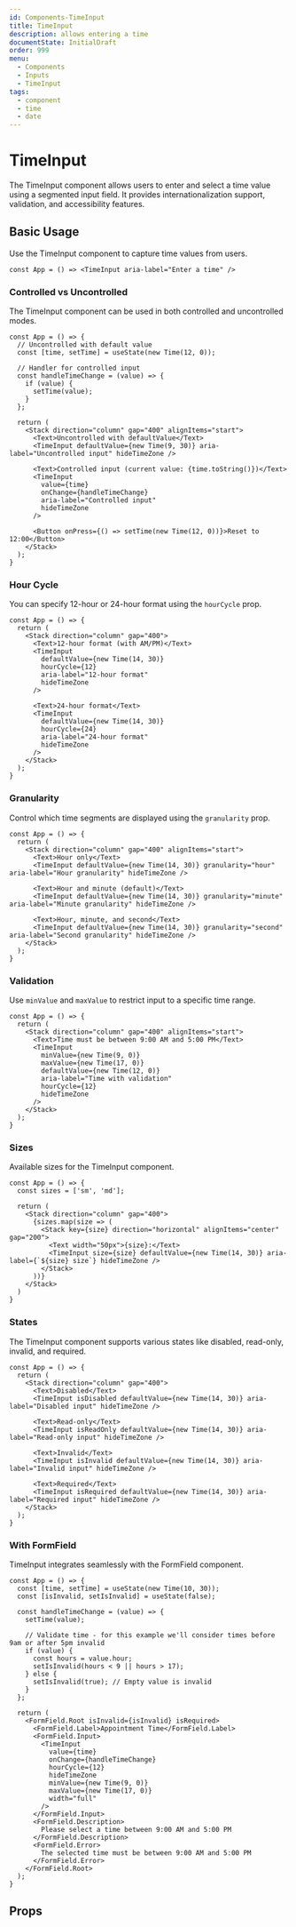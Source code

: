 ```yaml
---
id: Components-TimeInput
title: TimeInput
description: allows entering a time
documentState: InitialDraft
order: 999
menu:
  - Components
  - Inputs
  - TimeInput
tags:
  - component
  - time
  - date
---
```


# TimeInput

The TimeInput component allows users to enter and select a time value using a segmented input field. It provides internationalization support, validation, and accessibility features.

## Basic Usage

Use the TimeInput component to capture time values from users.

```jsx-live
const App = () => <TimeInput aria-label="Enter a time" />
```

### Controlled vs Uncontrolled

The TimeInput component can be used in both controlled and uncontrolled modes.

```jsx-live
const App = () => {
  // Uncontrolled with default value
  const [time, setTime] = useState(new Time(12, 0));
  
  // Handler for controlled input
  const handleTimeChange = (value) => {
    if (value) {
      setTime(value);
    }
  };
  
  return (
    <Stack direction="column" gap="400" alignItems="start">
      <Text>Uncontrolled with defaultValue</Text>
      <TimeInput defaultValue={new Time(9, 30)} aria-label="Uncontrolled input" hideTimeZone />
      
      <Text>Controlled input (current value: {time.toString()})</Text>
      <TimeInput 
        value={time} 
        onChange={handleTimeChange} 
        aria-label="Controlled input" 
        hideTimeZone 
      />
      
      <Button onPress={() => setTime(new Time(12, 0))}>Reset to 12:00</Button>
    </Stack>
  );
}
```

### Hour Cycle

You can specify 12-hour or 24-hour format using the `hourCycle` prop.

```jsx-live
const App = () => {
  return (
    <Stack direction="column" gap="400">
      <Text>12-hour format (with AM/PM)</Text>
      <TimeInput 
        defaultValue={new Time(14, 30)} 
        hourCycle={12} 
        aria-label="12-hour format" 
        hideTimeZone 
      />
      
      <Text>24-hour format</Text>
      <TimeInput 
        defaultValue={new Time(14, 30)} 
        hourCycle={24} 
        aria-label="24-hour format" 
        hideTimeZone 
      />
    </Stack>
  );
}
```

### Granularity

Control which time segments are displayed using the `granularity` prop.

```jsx-live
const App = () => {
  return (
    <Stack direction="column" gap="400" alignItems="start">
      <Text>Hour only</Text>
      <TimeInput defaultValue={new Time(14, 30)} granularity="hour" aria-label="Hour granularity" hideTimeZone />
      
      <Text>Hour and minute (default)</Text>
      <TimeInput defaultValue={new Time(14, 30)} granularity="minute" aria-label="Minute granularity" hideTimeZone />
      
      <Text>Hour, minute, and second</Text>
      <TimeInput defaultValue={new Time(14, 30)} granularity="second" aria-label="Second granularity" hideTimeZone />
    </Stack>
  );
}
```

### Validation

Use `minValue` and `maxValue` to restrict input to a specific time range.

```jsx-live
const App = () => {
  return (
    <Stack direction="column" gap="400" alignItems="start">
      <Text>Time must be between 9:00 AM and 5:00 PM</Text>
      <TimeInput 
        minValue={new Time(9, 0)} 
        maxValue={new Time(17, 0)} 
        defaultValue={new Time(12, 0)} 
        aria-label="Time with validation" 
        hourCycle={12}
        hideTimeZone 
      />
    </Stack>
  );
}
```

### Sizes

Available sizes for the TimeInput component.

```jsx-live
const App = () => {
  const sizes = ['sm', 'md'];

  return (
    <Stack direction="column" gap="400">
      {sizes.map(size => (
        <Stack key={size} direction="horizontal" alignItems="center" gap="200">
          <Text width="50px">{size}:</Text>
          <TimeInput size={size} defaultValue={new Time(14, 30)} aria-label={`${size} size`} hideTimeZone />
        </Stack>
      ))}
    </Stack>
  )
}
```

### States

The TimeInput component supports various states like disabled, read-only, invalid, and required.

```jsx-live
const App = () => {
  return (
    <Stack direction="column" gap="400">
      <Text>Disabled</Text>
      <TimeInput isDisabled defaultValue={new Time(14, 30)} aria-label="Disabled input" hideTimeZone />
      
      <Text>Read-only</Text>
      <TimeInput isReadOnly defaultValue={new Time(14, 30)} aria-label="Read-only input" hideTimeZone />
      
      <Text>Invalid</Text>
      <TimeInput isInvalid defaultValue={new Time(14, 30)} aria-label="Invalid input" hideTimeZone />
      
      <Text>Required</Text>
      <TimeInput isRequired defaultValue={new Time(14, 30)} aria-label="Required input" hideTimeZone />
    </Stack>
  );
}
```

### With FormField

TimeInput integrates seamlessly with the FormField component.

```jsx-live
const App = () => {
  const [time, setTime] = useState(new Time(10, 30));
  const [isInvalid, setIsInvalid] = useState(false);

  const handleTimeChange = (value) => {
    setTime(value);
    
    // Validate time - for this example we'll consider times before 9am or after 5pm invalid
    if (value) {
      const hours = value.hour;
      setIsInvalid(hours < 9 || hours > 17);
    } else {
      setIsInvalid(true); // Empty value is invalid
    }
  };

  return (
    <FormField.Root isInvalid={isInvalid} isRequired>
      <FormField.Label>Appointment Time</FormField.Label>
      <FormField.Input>
        <TimeInput
          value={time}
          onChange={handleTimeChange}
          hourCycle={12}
          hideTimeZone
          minValue={new Time(9, 0)}
          maxValue={new Time(17, 0)}
          width="full"
        />
      </FormField.Input>
      <FormField.Description>
        Please select a time between 9:00 AM and 5:00 PM
      </FormField.Description>
      <FormField.Error>
        The selected time must be between 9:00 AM and 5:00 PM
      </FormField.Error>
    </FormField.Root>
  );
}
```

## Props

<PropsTable id="TimeInput" />
